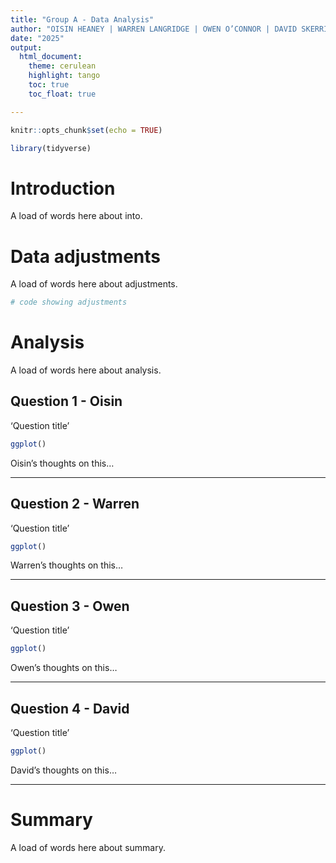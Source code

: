 ```yaml
---
title: "Group A - Data Analysis"
author: "OISIN HEANEY | WARREN LANGRIDGE | OWEN O’CONNOR | DAVID SKERRITT"
date: "2025"
output:
  html_document:
    theme: cerulean
    highlight: tango
    toc: true
    toc_float: true

---
```


```r
knitr::opts_chunk$set(echo = TRUE)
```

```r
library(tidyverse)
```

# Introduction

A load of words here about into.  


# Data adjustments

A load of words here about adjustments.  
```r
# code showing adjustments
```


# Analysis

A load of words here about analysis.

## Question 1 - Oisin
'Question title'

```r
ggplot()
```

Oisin's thoughts on this...  

-----

## Question 2 - Warren
'Question title'

```r
ggplot()
```

Warren's thoughts on this...  

-----

## Question 3 - Owen
'Question title'

```r
ggplot()
```

Owen's thoughts on this... 

-----

## Question 4 - David
'Question title'

```r
ggplot()
```

David's thoughts on this... 

-----

# Summary

A load of words here about summary.  

